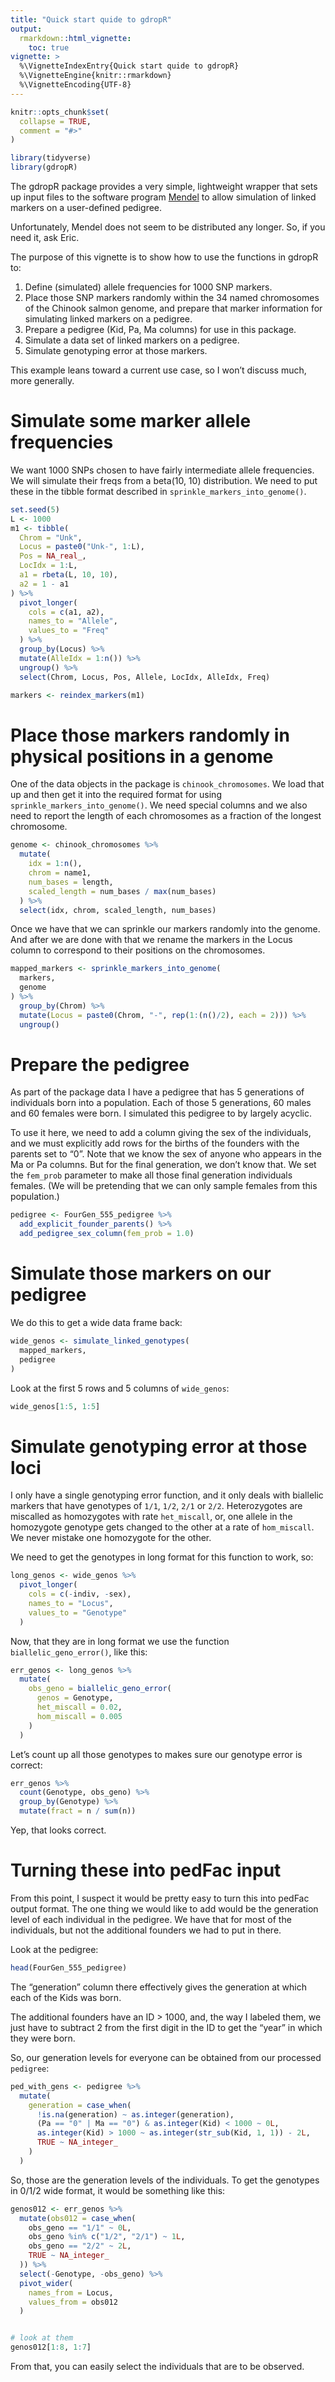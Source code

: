 ```yaml
---
title: "Quick start quide to gdropR"
output: 
  rmarkdown::html_vignette:
    toc: true
vignette: >
  %\VignetteIndexEntry{Quick start quide to gdropR}
  %\VignetteEngine{knitr::rmarkdown}
  %\VignetteEncoding{UTF-8}
---
```


```r
knitr::opts_chunk$set(
  collapse = TRUE,
  comment = "#>"
)
```

```r
library(tidyverse)
library(gdropR)
```

The gdropR package provides a very simple, lightweight wrapper
that sets up input files to the
software program [Mendel](https://pubmed.ncbi.nlm.nih.gov/23610370/)
to allow simulation of linked markers on a user-defined pedigree.

Unfortunately, Mendel does not seem to be distributed
any longer.  So, if you need it, ask Eric.

The purpose of this vignette is to show how to use the functions in
gdropR to:

1. Define (simulated) allele frequencies for 1000 SNP markers.
1. Place those SNP markers randomly within the 34 named chromosomes
of the Chinook salmon genome, and prepare that marker information for simulating linked markers on a pedigree.
3. Prepare a pedigree (Kid, Pa, Ma columns) for use in this package.
4. Simulate a data set of linked markers on a pedigree.
5. Simulate genotyping error at those markers.

This example leans toward a current use case, so I won't discuss much, more
generally.

# Simulate some marker allele frequencies

We want 1000 SNPs chosen to have fairly intermediate allele frequencies. We will
simulate their freqs from a beta(10, 10) distribution.  We need to put these in the
tibble format described in `sprinkle_markers_into_genome()`. 
```r
set.seed(5)
L <- 1000
m1 <- tibble(
  Chrom = "Unk",
  Locus = paste0("Unk-", 1:L),
  Pos = NA_real_,
  LocIdx = 1:L,
  a1 = rbeta(L, 10, 10),
  a2 = 1 - a1
) %>%
  pivot_longer(
    cols = c(a1, a2),
    names_to = "Allele",
    values_to = "Freq"
  ) %>%
  group_by(Locus) %>%
  mutate(AlleIdx = 1:n()) %>%
  ungroup() %>%
  select(Chrom, Locus, Pos, Allele, LocIdx, AlleIdx, Freq)

markers <- reindex_markers(m1)
```

# Place those markers randomly in physical positions in a genome

One of the data objects in the package is `chinook_chromosomes`.  We
load that up and then get it into the required format for using
`sprinkle_markers_into_genome()`. We need special columns and we 
also need to report the length of each chromosomes as a fraction of the
longest chromosome.
```r
genome <- chinook_chromosomes %>%
  mutate(
    idx = 1:n(),
    chrom = name1,
    num_bases = length,
    scaled_length = num_bases / max(num_bases)
  ) %>%
  select(idx, chrom, scaled_length, num_bases)
```
Once we have that we can sprinkle our markers randomly into the genome. And
after we are done with that we rename the markers in the Locus column to
correspond to their positions on the chromosomes.
```r
mapped_markers <- sprinkle_markers_into_genome(
  markers,
  genome
) %>%
  group_by(Chrom) %>%
  mutate(Locus = paste0(Chrom, "-", rep(1:(n()/2), each = 2))) %>%
  ungroup()
```

# Prepare the pedigree

As part of the package data I have a pedigree that has 5 generations of
individuals born into a population.  Each of those 5 generations, 60 males
and 60 females were born.  I simulated this pedigree to by largely acyclic.

To use it here, we need to add a column giving the sex of the individuals, and
we must explicitly add rows for the births of the founders with
the parents set to "0".  Note that we know the sex of anyone who appears
in the Ma or Pa columns.  But for the final generation, we don't know that.
We set the `fem_prob` parameter to make all those final generation individuals
females.  (We will be pretending that we can only sample females from
this population.)
```r
pedigree <- FourGen_555_pedigree %>%
  add_explicit_founder_parents() %>%
  add_pedigree_sex_column(fem_prob = 1.0)
```

# Simulate those markers on our pedigree 

We do this to get a wide data frame back:
```r
wide_genos <- simulate_linked_genotypes(
  mapped_markers,
  pedigree
)
```

Look at the first 5 rows and 5 columns of `wide_genos`:
```r
wide_genos[1:5, 1:5]
```

# Simulate genotyping error at those loci

I only have a single genotyping error function, and it only deals with
biallelic markers that have genotypes of `1/1`, `1/2`, `2/1` or `2/2`.
Heterozygotes are miscalled as homozygotes with rate `het_miscall`, or,
one allele in the homozygote genotype gets changed to the other at a rate of
`hom_miscall`.  We never mistake one homozygote for the other.

We need to get the genotypes in long format for this function to work, so:
```r
long_genos <- wide_genos %>%
  pivot_longer(
    cols = c(-indiv, -sex),
    names_to = "Locus",
    values_to = "Genotype"
  )
```

Now, that they are in long format we use the function
`biallelic_geno_error()`, like this:
```r
err_genos <- long_genos %>%
  mutate(
    obs_geno = biallelic_geno_error(
      genos = Genotype, 
      het_miscall = 0.02, 
      hom_miscall = 0.005
    )
  )
```

Let's count up all those genotypes to makes sure our genotype error is correct:
```r
err_genos %>%
  count(Genotype, obs_geno) %>%
  group_by(Genotype) %>%
  mutate(fract = n / sum(n))
```

Yep, that looks correct.  

# Turning these into pedFac input

From this point, I suspect it would be pretty easy to turn this into
pedFac output format.  The one thing we would like to add would be the
generation level of each individual in the pedigree. We have that for
most of the individuals, but not the additional founders we had to put in there.

Look at the pedigree:
```r
head(FourGen_555_pedigree)
```
The "generation" column there effectively gives the generation at which
each of the Kids was born.  

The additional founders have an ID > 1000, and, the way I labeled them, we just
have to subtract 2 from the first digit in the ID to get the "year" in which 
they were born. 

So, our generation levels for everyone can be obtained from our processed
`pedigree`:
```r
ped_with_gens <- pedigree %>%
  mutate(
    generation = case_when(
      !is.na(generation) ~ as.integer(generation),
      (Pa == "0" | Ma == "0") & as.integer(Kid) < 1000 ~ 0L,
      as.integer(Kid) > 1000 ~ as.integer(str_sub(Kid, 1, 1)) - 2L,
      TRUE ~ NA_integer_
    )
  )
```

So, those are the generation levels of the individuals.  To get the
genotypes in 0/1/2 wide format, it would be something like this:
```r
genos012 <- err_genos %>%
  mutate(obs012 = case_when(
    obs_geno == "1/1" ~ 0L,
    obs_geno %in% c("1/2", "2/1") ~ 1L,
    obs_geno == "2/2" ~ 2L,
    TRUE ~ NA_integer_
  )) %>%
  select(-Genotype, -obs_geno) %>%
  pivot_wider(
    names_from = Locus,
    values_from = obs012
  )


# look at them
genos012[1:8, 1:7]
```

From that, you can easily select the individuals that are to be
observed.


